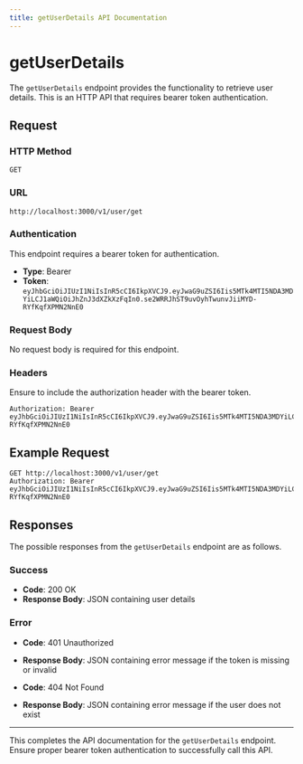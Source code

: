 ```yaml
---
title: getUserDetails API Documentation
---
```


# getUserDetails

The `getUserDetails` endpoint provides the functionality to retrieve user details. This is an HTTP API that requires bearer token authentication.

## Request

### HTTP Method

`GET`

### URL

`http://localhost:3000/v1/user/get`

### Authentication

This endpoint requires a bearer token for authentication.

- **Type**: Bearer
- **Token**: `eyJhbGciOiJIUzI1NiIsInR5cCI6IkpXVCJ9.eyJwaG9uZSI6Iis5MTk4MTI5NDA3MDYiLCJ1aWQiOiJhZnJ3dXZkXzFqIn0.se2WRRJhST9uvOyhTwunvJiiMYD-RYfKqfXPMN2NnE0`

### Request Body

No request body is required for this endpoint.

### Headers

Ensure to include the authorization header with the bearer token.

```
Authorization: Bearer eyJhbGciOiJIUzI1NiIsInR5cCI6IkpXVCJ9.eyJwaG9uZSI6Iis5MTk4MTI5NDA3MDYiLCJ1aWQiOiJhZnJ3dXZkXzFqIn0.se2WRRJhST9uvOyhTwunvJiiMYD-RYfKqfXPMN2NnE0
```

## Example Request

```
GET http://localhost:3000/v1/user/get
Authorization: Bearer eyJhbGciOiJIUzI1NiIsInR5cCI6IkpXVCJ9.eyJwaG9uZSI6Iis5MTk4MTI5NDA3MDYiLCJ1aWQiOiJhZnJ3dXZkXzFqIn0.se2WRRJhST9uvOyhTwunvJiiMYD-RYfKqfXPMN2NnE0
```

## Responses

The possible responses from the `getUserDetails` endpoint are as follows.

### Success

- **Code**: 200 OK
- **Response Body**: JSON containing user details

### Error

- **Code**: 401 Unauthorized
- **Response Body**: JSON containing error message if the token is missing or invalid

- **Code**: 404 Not Found
- **Response Body**: JSON containing error message if the user does not exist

---

This completes the API documentation for the `getUserDetails` endpoint. Ensure proper bearer token authentication to successfully call this API.
